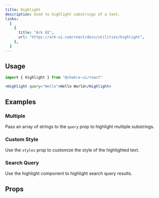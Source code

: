 ```yaml
---
title: Highlight
description: Used to highlight substrings of a text.
links:
  [
    {
      title: "Ark UI",
      url: "https://ark-ui.com/react/docs/utilities/highlight",
    },
  ]
---
```


<ExampleTabs name="highlight-basic" />

## Usage

```jsx
import { Highlight } from "@chakra-ui/react"
```

```jsx
<Highlight query="Hello">Hello World</Highlight>
```

## Examples

### Multiple

Pass an array of strings to the `query` prop to highlight multiple substrings.

<ExampleTabs name="highlight-multiple" />

### Custom Style

Use the `styles` prop to customize the style of the highlighted text.

<ExampleTabs name="highlight-with-custom-style" />

### Search Query

Use the highlight component to highlight search query results.

<ExampleTabs name="highlight-search-query" />

## Props

<PropTable component="Highlight" part="Highlight" />
